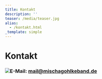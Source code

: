 ```yaml
---
title: Kontakt
description: ''
teaser: /media/teaser.jpg
alias:
  - /kontakt.html
_template: simple
---
```


# Kontakt

### ![](</media/mgb titelbild.jpg>)E-Mail: [mail@mischagohlkeband.de](mailto\:mail@grenzensindrelativ.de)
